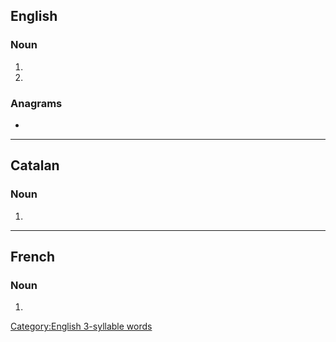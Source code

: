 ==English==

===Noun===
{{head|en|noun form}}

# {{plural of|en|calorie}}
# {{plural of|en|calory}}

===Anagrams===
* {{anagrams|en|a=aceilors|calorise|carioles|coralise|escorial|scariole}}

[[Category:English 3-syllable words]]

----

==Catalan==

===Noun===
{{head|ca|noun form}}

# {{plural of|ca|caloria}}

----

==French==

===Noun===
{{head|fr|noun form|g=f}}

# {{plural of|fr|calorie}}